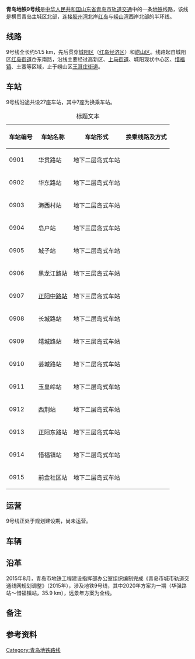 {{QD Future infrastructure}}
{{Infobox rail system-route
|rail_name= 青岛地铁9号线
|other_name= 
|banner_color={{青岛地铁标志色|9}}
|image_width=
|logo_filename=QM L9 icon.svg
|logo_width     = 120px
|logo_bgcolor=
|logo_note=
|image=
|imagesize=
|caption=
|system_map=
|mapimage_width=
|map_bgcolor=
|code_name=M9
|locale={{CHN}}[[山东省|山东省]][[青岛市|青岛市]]
|service_type=[[城市轨道交通系统|城市轨道交通系统]]
|network=[[青岛地铁|青岛地铁]]
|start=[[华强路站_(青岛地铁)|华强路站]]<br />[[王哥庄南站|王哥庄南站]]
|状态=规划中
|begin_operation=
|end_operation=
|operation_note=
|system_length=
|length_in_operation=
|total_length=51.5 km
|line_title=线路
|lines=[[双线铁路|双线]]
|stations=27
|max_speed= km/h
|track_gauge={{标准轨}}
|engine=电力牵引 
|electrified=[[第三轨供电|第三轨供电]]
|rollingstock=[[电力动车组|电力动车组]][[地铁车型#B型车|B型车]]
|fleet_size=6车（4[[动车组动车|动]]2[[动车组拖车|拖]]）
|线路类型=地下/高架
|min_radius=
|max_grade=
|block_signal=
|operator=青岛地铁集团
|website= http://www.qd-metro.com/
|depot=
}}

'''青岛地铁9号线'''是[[中华人民共和国|中华人民共和国]][[山东省|山东省]][[青岛市|青岛市]][[青岛地铁|轨道交通]]中的一条[[地铁|地铁]]线路，该线是横贯青岛主城区北部，连接[[胶州湾|胶州湾]]北岸[[红岛|红岛]]与[[崂山湾|崂山湾]]西岸北部的半环线。

==线路==
9号线全长约51.5 km，先后贯穿[[城阳区|城阳区]]（[[红岛经济区|红岛经济区]]）和[[崂山区|崂山区]]。线路起自城阳区[[红岛街道|红岛街道]]岙东南路，沿线主要经过高新区、[[上马街道|上马街道]]、城阳现状中心区、[[惜福镇|惜福镇]]、土寨等区域，止于崂山区[[王哥庄街道|王哥庄街道]]。

==车站==
9号线沿途共设27座车站，其中7座为换乘车站。
{| class="wikitable"
|+ 标题文本
|-
!  车站编号 !! 车站名称 !! 车站形式 !! 换乘线路及方式
|-
| 0901 || 华贯路站 || 地下二层岛式车站 || 
|-
| 0902 || 华东路站 || 地下二层岛式车站 || 
|-
| 0903 || 海西村站 || 地下二层岛式车站 || {{QM|18}}
|-
| 0904 || 皂户站 || 地下三层岛式车站 || 
|-
| 0905 || 城子站 || 地下二层岛式车站 || 
|-
| 0906 || 黑龙江路站 || 地下三层岛式车站 || 
|-
| 0907 ||  [[正阳中路站|正阳中路站]] || 地下三层岛式车站 || {{QM|7}}
|-
| 0908 || 长城路站 || 地下二层岛式车站 || 
|-
| 0909 || 靖城路站 || 地下三层岛式车站 || {{QM|15i}}{{QM|17}}
|-
| 0910 || 荟城路站 || 地下二层岛式车站 || 
|-
| 0911 || 玉皇岭站 || 地下二层岛式车站 || 
|-
| 0912 || 西荆站 || 地下二层岛式车站 || 
|-
| 0913 ||  正阳东路站 || 地下三层岛式车站 || {{QM|10}}
|-
| 0914 || 惜福镇站 || 地下二层岛式车站 || 
|-
| 0915 || 前金社区站 || 地下二层岛式车站 || 
|}

==运营==
9号线正处于规划建设期，尚未运营。

==车辆==


==沿革==
2015年8月，青岛市地铁工程建设指挥部办公室组织编制完成《青岛市城市轨道交通线网规划调整》（2015年），涉及地铁9号线，其中2020年方案为一期（华强路站～惜福镇站，35.9 km），远景年方案为全线。

==备注==
{{ReflistH}}
{{NoteFoot}}
{{ReflistF}}

==参考资料==
{{ReflistH}}
{{RefFoot}}
{{ReflistF}}

{{青岛地铁线路}}
{{青岛地铁9号线车站}}

[[Category:青岛地铁路线|Category:青岛地铁路线]]